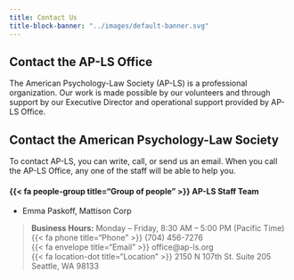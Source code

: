 ```yaml
---
title: Contact Us
title-block-banner: "../images/default-banner.svg"
---
```


## Contact the AP-LS Office

The American Psychology-Law Society (AP-LS) is a professional organization. Our work is made possible by our volunteers and through support by our Executive Director and operational support provided by AP-LS Office.

::: callout-note
## Contact the American Psychology-Law Society

To contact AP-LS, you can write, call, or send us an email. When you call the AP-LS Office, any one of the staff will be able to help you.

#### {{< fa people-group title="Group of people" >}} AP-LS Staff Team

-   Emma Paskoff, Mattison Corp


> <p>**Business Hours:** Monday -- Friday, 8:30 AM -- 5:00 PM (Pacific Time) </br> {{< fa phone title="Phone" >}} (704) 456-7276 </br> {{< fa envelope title="Email" >}} office\@ap-ls.org </br> {{< fa location-dot title="Location" >}} 2150 N 107th St. Suite 205 Seattle, WA 98133 </br></p>
:::
